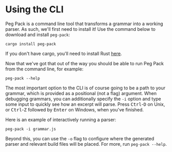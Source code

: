 # Using the CLI

Peg Pack is a command line tool that transforms a grammar into a working parser.
As such, we'll first need to install it!
Use the command below to download and install `peg-pack`:

```
cargo install peg-pack
```

If you don't have cargo, you'll need to install Rust [here](https://rustup.rs/).

Now that we've got that out of the way you should be able to run Peg Pack from the command line, for example:

```
peg-pack --help
```

The most important option to the CLI is of course going to be a path to your grammar, which is provided as a positional (not a flag) argument.
When debugging grammars, you can additionally specify the `-i` option and type some input to quickly see how an excerpt will parse.
Press <kbd>Ctrl</kbd>-<kbd>D</kbd> on Unix, or <kbd>Ctrl</kbd>-<kbd>Z</kbd> followed by <kbd>Enter</kbd> on Windows, when you've finished.

Here is an example of interactively running a parser:

```
peg-pack -i grammar.js
```

Beyond this, you can use the `-o` flag to configure where the generated parser and relevant build files will be placed.
For more, run `peg-pack --help`.
